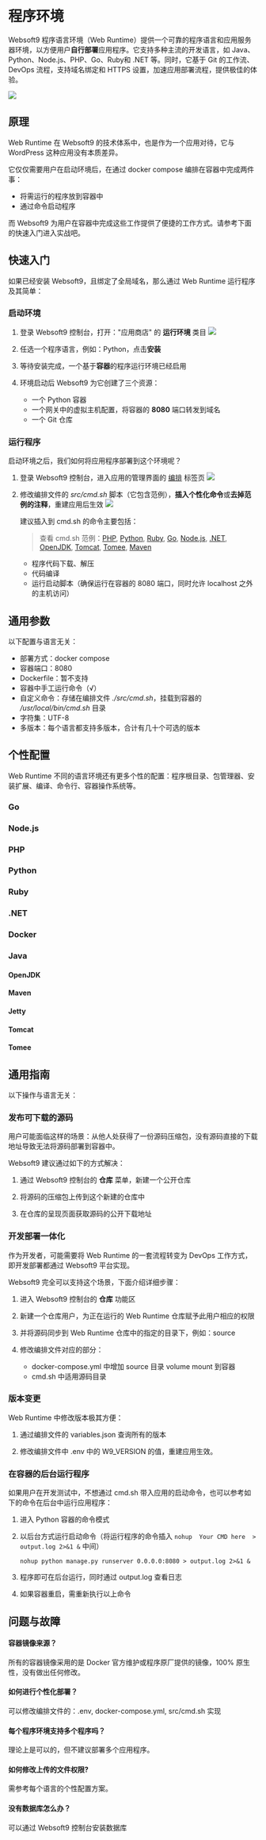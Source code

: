 

# 程序环境

Websoft9 程序语言环境（Web Runtime）提供一个可靠的程序语言和应用服务器环境，以方便用户**自行部署**应用程序。它支持多种主流的开发语言，如 Java、Python、Node.js、PHP、Go、Ruby和 .NET 等。同时，它基于 Git 的工作流、DevOps 流程，支持域名绑定和 HTTPS 设置，加速应用部署流程，提供极佳的体验。

![](https://libs.websoft9.com/Websoft9/DocsPicture/zh/runtime/runtime-web-websoft9.png)


## 原理

Web Runtime 在 Websoft9 的技术体系中，也是作为一个应用对待，它与 WordPress 这种应用没有本质差异。  

它仅仅需要用户在启动环境后，在通过 docker compose 编排在容器中完成两件事：

- 将需运行的程序放到容器中
- 通过命令启动程序

而 Websoft9 为用户在容器中完成这些工作提供了便捷的工作方式。请参考下面的快速入门进入实战吧。

## 快速入门

如果已经安装 Websoft9，且绑定了全局域名，那么通过 Web Runtime 运行程序及其简单：

### 启动环境

1. 登录 Websoft9 控制台，打开："应用商店" 的 **运行环境** 类目
   ![](https://libs.websoft9.com/Websoft9/DocsPicture/zh/runtime/runtime-catalog-websoft9.png)

2. 任选一个程序语言，例如：Python，点击**安装**

3. 等待安装完成，一个基于**容器**的程序运行环境已经启用

4. 环境启动后 Websoft9 为它创建了三个资源：

   - 一个 Python 容器
   - 一个网关中的虚拟主机配置，将容器的 **8080** 端口转发到域名
   - 一个 Git 仓库


### 运行程序

启动环境之后，我们如何将应用程序部署到这个环境呢？

1. 登录 Websoft9 控制台，进入应用的管理界面的 [编排](../quick/manageapp#reup) 标签页
   ![](https://libs.websoft9.com/Websoft9/DocsPicture/zh/websoft9/websoft9-composeedit.png)

2. 修改编排文件的 *src/cmd.sh* 脚本（它包含范例），**插入个性化命令**或**去掉范例的注释**，重建应用后生效
  ![](https://libs.websoft9.com/Websoft9/DocsPicture/zh/runtime/runtime-composeedit-cmd-websoft9.png)

   建议插入到 cmd.sh 的命令主要包括：

   > 查看 cmd.sh 范例：[PHP](https://websoft9.github.io/docker-library/apps/php/src/cmd.sh), [Python](https://websoft9.github.io/docker-library/apps/python/src/cmd.sh), [Ruby](https://websoft9.github.io/docker-library/apps/ruby/src/cmd.sh), [Go](https://websoft9.github.io/docker-library/apps/go/src/cmd.sh), [Node.js](https://websoft9.github.io/docker-library/apps/nodejs/src/cmd.sh), [.NET](https://websoft9.github.io/docker-library/apps/dotnet/src/cmd.sh), [OpenJDK](https://websoft9.github.io/docker-library/apps/openjdk/src/cmd.sh), [Tomcat](https://websoft9.github.io/docker-library/apps/tomcat/src/cmd.sh), [Tomee](https://websoft9.github.io/docker-library/apps/tomee/src/cmd.sh), [Maven](https://websoft9.github.io/docker-library/apps/maven/src/cmd.sh)
   
   - 程序代码下载、解压
   - 代码编译
   - 运行启动脚本（确保运行在容器的 8080 端口，同时允许 localhost 之外的主机访问）


## 通用参数

以下配置与语言无关： 

- 部署方式：docker compose
- 容器端口：8080
- Dockerfile：暂不支持
- 容器中手工运行命令（√）
- 自定义命令：存储在编排文件 *./src/cmd.sh*，挂载到容器的 */usr/local/bin/cmd.sh* 目录
- 字符集：UTF-8
- 多版本：每个语言都支持多版本，合计有几十个可选的版本

## 个性配置

Web Runtime 不同的语言环境还有更多个性的配置：程序根目录、包管理器、安装扩展、编译、命令行、容器操作系统等。

### Go

### Node.js

### PHP

### Python

### Ruby

### .NET

### Docker

### Java
#### OpenJDK
#### Maven
#### Jetty
#### Tomcat
#### Tomee

## 通用指南

以下操作与语言无关：  

### 发布可下载的源码

用户可能面临这样的场景：从他人处获得了一份源码压缩包，没有源码直接的下载地址导致无法将源码部署到容器中。  

Websoft9 建议通过如下的方式解决：

1. 通过 Websoft9 控制台的 **仓库** 菜单，新建一个公开仓库

2. 将源码的压缩包上传到这个新建的仓库中

3. 在仓库的呈现页面获取源码的公开下载地址

### 开发部署一体化

作为开发者，可能需要将 Web Runtime 的一套流程转变为 DevOps 工作方式，即开发部署都通过 Websoft9 平台实现。  

Websoft9 完全可以支持这个场景，下面介绍详细步骤：

1. 进入 Websoft9 控制台的 **仓库** 功能区

2. 新建一个仓库用户，为正在运行的 Web Runtime 仓库赋予此用户相应的权限

3. 并将源码同步到  Web Runtime 仓库中的指定的目录下，例如：source

4. 修改编排文件对应的部分：

   - docker-compose.yml 中增加 source 目录 volume mount 到容器
   - cmd.sh 中适用源码目录

### 版本变更

Web Runtime 中修改版本极其方便：

1. 通过编排文件的 variables.json 查询所有的版本

2. 修改编排文件中 .env 中的 W9_VERSION 的值，重建应用生效。  

### 在容器的后台运行程序

如果用户在开发测试中，不想通过 cmd.sh 带入应用的启动命令，也可以参考如下的命令在后台中运行应用程序：

1. 进入 Python 容器的命令模式

2. 以后台方式运行启动命令（将运行程序的命令插入 `nohup  Your CMD here  > output.log 2>&1 &` 中间）

   ```
   nohup python manage.py runserver 0.0.0.0:8080 > output.log 2>&1 &
   ```

3. 程序即可在后台运行，同时通过 output.log 查看日志

4. 如果容器重启，需重新执行以上命令

## 问题与故障

#### 容器镜像来源？

所有的容器镜像采用的是 Docker 官方维护或程序原厂提供的镜像，100% 原生性，没有做出任何修改。 

#### 如何进行个性化部署？

可以修改编排文件的：.env, docker-compose.yml, src/cmd.sh 实现

#### 每个程序环境支持多个程序吗？

理论上是可以的，但不建议部署多个应用程序。

#### 如何修改上传的文件权限?

需参考每个语言的个性配置方案。

#### 没有数据库怎么办？

可以通过 Websoft9 控制台安装数据库